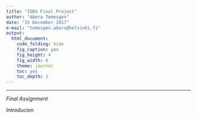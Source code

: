 ```yaml
---
title: "IODS Final Project"
author: "Abera Temesgen"
date: "15 December 2017"
e-mail: "temesgen.abera@helsinki.fi"
output:
  html_document:
    code_folding: hide
    fig_caption: yes
    fig_height: 4
    fig_width: 6
    theme: journal
    toc: yes
    toc_depth: 2
---
```

***

*Final Assignment*

*Introducion*
